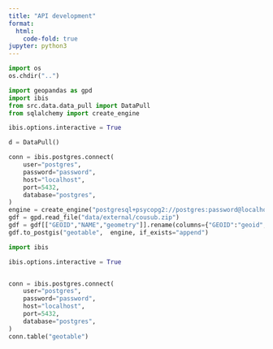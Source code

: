 ```yaml
---
title: "API development"
format:
  html:
    code-fold: true
jupyter: python3
---
```


```python
import os
os.chdir("..")
```

```python
import geopandas as gpd
import ibis
from src.data.data_pull import DataPull
from sqlalchemy import create_engine

ibis.options.interactive = True
```

```python
d = DataPull()
```

```python
conn = ibis.postgres.connect(
    user="postgres",
    password="password",
    host="localhost",
    port=5432,
    database="postgres",
)
engine = create_engine("postgresql+psycopg2://postgres:password@localhost:5432/postgres")
gdf = gpd.read_file("data/external/cousub.zip")
gdf = gdf[["GEOID","NAME","geometry"]].rename(columns={"GEOID":"geoid", "NAME":"name"})
gdf.to_postgis("geotable",  engine, if_exists="append")
```

```python
import ibis

ibis.options.interactive = True


conn = ibis.postgres.connect(
    user="postgres",
    password="password",
    host="localhost",
    port=5432,
    database="postgres",
)
conn.table("geotable")
```

